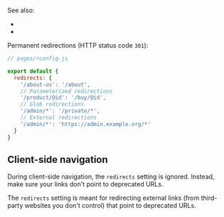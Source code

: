 
See also:

- <Link href="/redirect" noBreadcrumb={true} />
- <Link href="/render" noBreadcrumb={true} />

Permanent redirections (HTTP status code `301`):

```js
// pages/+config.js

export default {
  redirects: {
    '/about-us': '/about',
    // Parameterized redirections
    '/product/@id': '/buy/@id',
    // Glob redirections
    '/admin/*': '/private/*',
    // External redirections
    '/admin/*': 'https://admin.example.org/*'
  }
}
```

## Client-side navigation

During client-side navigation, the `redirects` setting is ignored. Instead, make sure your links don't point to deprecated URLs.

The `redirects` setting is meant for redirecting external links (from third-party websites you don't control) that point to deprecated URLs.
